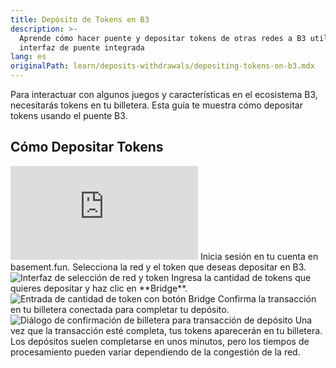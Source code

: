 ```yaml
---
title: Depósito de Tokens en B3
description: >-
  Aprende cómo hacer puente y depositar tokens de otras redes a B3 utilizando la
  interfaz de puente integrada
lang: es
originalPath: learn/deposits-withdrawals/depositing-tokens-on-b3.mdx
---
```

Para interactuar con algunos juegos y características en el ecosistema B3, necesitarás tokens en tu billetera. Esta guía te muestra cómo depositar tokens usando el puente B3.

## Cómo Depositar Tokens

<iframe
  className="w-full aspect-video rounded-xl"
  src="https://www.youtube.com/embed/-99zipMlOlQ"
  title="Cómo depositar tokens a B3"
  frameBorder="0"
  allow="accelerometer; autoplay; clipboard-write; encrypted-media; gyroscope; picture-in-picture"
  allowFullScreen
></iframe>

<Steps>
<Step title="Inicia sesión en basement.fun">
  Inicia sesión en tu cuenta en basement.fun.
</Step>

<Step title="Selecciona red y token">
  Selecciona la red y el token que deseas depositar en B3.
  
  <Frame>
    <img src="https://s3.amazonaws.com/helpscout.net/docs/assets/685306b72e0550277aa9250e/images/687dfe81bb2dcf4c62e168fe/file-cwmhuEFxD0.png" alt="Interfaz de selección de red y token" />
  </Frame>
</Step>

<Step title="Ingresa la cantidad y usa el puente">
  Ingresa la cantidad de tokens que quieres depositar y haz clic en **Bridge**.
  
  <Frame>
    <img src="https://s3.amazonaws.com/helpscout.net/docs/assets/685306b72e0550277aa9250e/images/687dff266828a66bbecf0bff/file-35Fdwt0jZC.png" alt="Entrada de cantidad de token con botón Bridge" />
  </Frame>
</Step>

<Step title="Confirma la transacción">
  Confirma la transacción en tu billetera conectada para completar tu depósito.
  
  <Frame>
    <img src="https://s3.amazonaws.com/helpscout.net/docs/assets/685306b72e0550277aa9250e/images/687e04626828a66bbecf0c0b/file-Cz781bdyhB.png" alt="Diálogo de confirmación de billetera para transacción de depósito" />
  </Frame>
  
  <Check>
    Una vez que la transacción esté completa, tus tokens aparecerán en tu billetera.
  </Check>
</Step>
</Steps>

<Note>
Los depósitos suelen completarse en unos minutos, pero los tiempos de procesamiento pueden variar dependiendo de la congestión de la red.
</Note>
